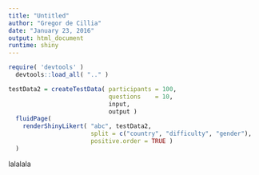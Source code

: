 ```yaml
---
title: "Untitled"
author: "Gregor de Cillia"
date: "January 23, 2016"
output: html_document
runtime: shiny
---
```


```r
require( 'devtools' )
  devtools::load_all( ".." )
```

```r
testData2 = createTestData( participants = 100, 
                            questions    = 10, 
                            input, 
                            output )
  fluidPage( 
    renderShinyLikert( "abc", testData2,
                       split = c("country", "difficulty", "gender"),
                       positive.order = TRUE )
  )
```

lalalala
